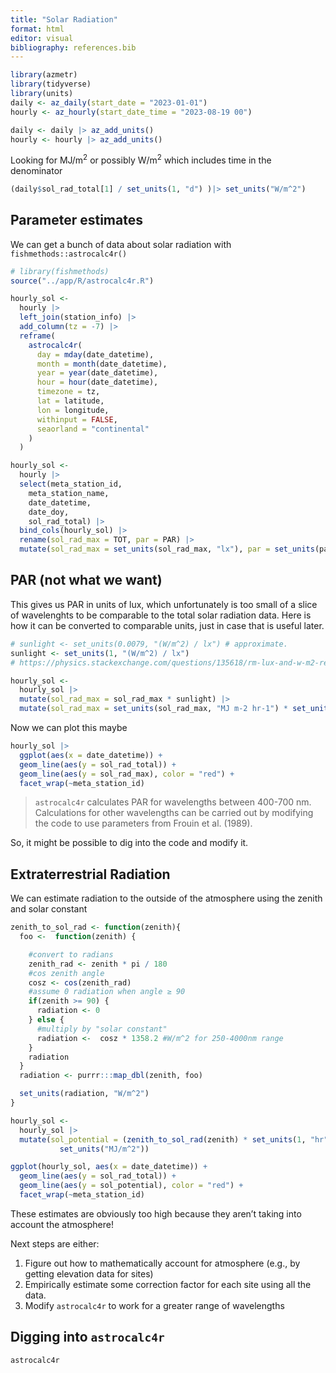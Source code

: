 ```yaml
---
title: "Solar Radiation"
format: html
editor: visual
bibliography: references.bib
---
```


```r
library(azmetr)
library(tidyverse)
library(units)
daily <- az_daily(start_date = "2023-01-01")
hourly <- az_hourly(start_date_time = "2023-08-19 00")

daily <- daily |> az_add_units()
hourly <- hourly |> az_add_units()
```

Looking for MJ/m^2^ or possibly W/m^2^ which includes time in the denominator

```r
(daily$sol_rad_total[1] / set_units(1, "d") )|> set_units("W/m^2")
```

## Parameter estimates

We can get a bunch of data about solar radiation with `fishmethods::astrocalc4r()`

```r
# library(fishmethods)
source("../app/R/astrocalc4r.R")

hourly_sol <- 
  hourly |> 
  left_join(station_info) |> 
  add_column(tz = -7) |> 
  reframe(
    astrocalc4r(
      day = mday(date_datetime),
      month = month(date_datetime),
      year = year(date_datetime),
      hour = hour(date_datetime),
      timezone = tz,
      lat = latitude,
      lon = longitude,
      withinput = FALSE,
      seaorland = "continental"
    )
  ) 

hourly_sol <- 
  hourly |> 
  select(meta_station_id,
    meta_station_name,
    date_datetime,
    date_doy,
    sol_rad_total) |> 
  bind_cols(hourly_sol) |> 
  rename(sol_rad_max = TOT, par = PAR) |> 
  mutate(sol_rad_max = set_units(sol_rad_max, "lx"), par = set_units(par, "lx"))
```

## PAR (not what we want)

This gives us PAR in units of lux, which unfortunately is too small of a slice of wavelenghts to be comparable to the total solar radiation data.
Here is how it can be converted to comparable units, just in case that is useful later.

```r
# sunlight <- set_units(0.0079, "(W/m^2) / lx") # approximate.
sunlight <- set_units(1, "(W/m^2) / lx")
# https://physics.stackexchange.com/questions/135618/rm-lux-and-w-m2-relationship

hourly_sol <- 
  hourly_sol |> 
  mutate(sol_rad_max = sol_rad_max * sunlight) |> 
  mutate(sol_rad_max = set_units(sol_rad_max, "MJ m-2 hr-1") * set_units(1, "hr"))
```

Now we can plot this maybe

```r
hourly_sol |> 
  ggplot(aes(x = date_datetime)) +
  geom_line(aes(y = sol_rad_total)) +
  geom_line(aes(y = sol_rad_max), color = "red") +
  facet_wrap(~meta_station_id)
```

> `astrocalc4r` calculates PAR for wavelengths between 400-700 nm.
> Calculations for other wavelengths can be carried out by modifying the code to use parameters from Frouin et al. (1989).

So, it might be possible to dig into the code and modify it.

## Extraterrestrial Radiation

We can estimate radiation to the outside of the atmosphere using the zenith and solar constant

```r
zenith_to_sol_rad <- function(zenith){
  foo <-  function(zenith) {

    #convert to radians
    zenith_rad <- zenith * pi / 180
    #cos zenith angle
    cosz <- cos(zenith_rad)
    #assume 0 radiation when angle ≥ 90
    if(zenith >= 90) {
      radiation <- 0
    } else {
      #multiply by "solar constant" 
      radiation <-  cosz * 1358.2 #W/m^2 for 250-4000nm range
    }
    radiation
  }
  radiation <- purrr:::map_dbl(zenith, foo)

  set_units(radiation, "W/m^2")
}

hourly_sol <- 
  hourly_sol |> 
  mutate(sol_potential = (zenith_to_sol_rad(zenith) * set_units(1, "hr")) |> 
           set_units("MJ/m^2"))
```

```r
ggplot(hourly_sol, aes(x = date_datetime)) +
  geom_line(aes(y = sol_rad_total)) +
  geom_line(aes(y = sol_potential), color = "red") +
  facet_wrap(~meta_station_id)
```

These estimates are obviously too high because they aren't taking into account the atmosphere!

Next steps are either:

1.  Figure out how to mathematically account for atmosphere (e.g., by getting elevation data for sites)
2.  Empirically estimate some correction factor for each site using all the data.
3.  Modify `astrocalc4r` to work for a greater range of wavelengths

## Digging into `astrocalc4r`

```r
astrocalc4r
```
